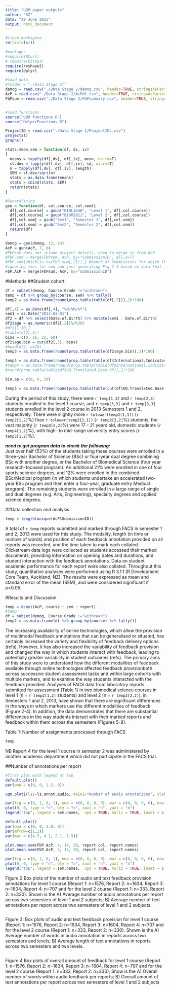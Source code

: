 ```yaml
---
title: "UQM paper outputs"
author: "KZ"
date: "29 June 2015"
output: html_document
---
```

  

```r
#clean workspace
rm(list=ls())

#packages
#require(RCurl)
# require(bitops)
require(reshape2)
require(dplyr)

#load data
#folder = "./Data Stage 2/"
demog = read.csv("./Data Stage 2/demog.csv", header=TRUE, stringsAsFactors=FALSE)
AcP = read.csv("./Data Stage 2/AcPdf.csv", header=TRUE, stringsAsFactors=FALSE)
FbPsum = read.csv("./Data Stage 2/FbPsummary.csv", header=TRUE, stringsAsFactors=FALSE)


#load functions
source("UQM functions.R")
source("HelperFunctions.R")

ProjectID = read.csv("./Data Stage 1/ProjectIDs.csv")
projects()
graphs()

stats.mean.sem = function(df, dv, iv)
{
  means = tapply(df[,dv], df[,iv], mean, na.rm=T)
  st.dev = tapply(df[,dv], df[,iv], sd, na.rm=T)
  n = tapply(df[,dv], df[,iv], length)
  SEM = st.dev/sqrt(n)
  stats = as.data.frame(means)
  stats = cbind(stats, SEM)
  return(stats)
}

#Generalising
gen = function(df, col.course, col.sem){
  df[,col.course] = gsub("BIOL1040", "Level 1", df[,col.course])
  df[,col.course] = gsub("BIOM2011", "Level 2", df[,col.course])
  df[,col.sem] = gsub("Sem1", "Semester 1", df[,col.sem])
  df[,col.sem] = gsub("Sem2", "Semester 2", df[,col.sem])
  return(df)
}

demog = gen(demog, 13, 14)
AcP = gen(AcP, 7, 8)
#FbPsum does not inlude project details, need to merge in from AcP
#FbP.sum = merge(FbPsum, AcP, by="SubmissionID", all.y=T)
#FbP.sum[which(is.na(FbP.sum[,2])),] #bunch of Submissions for which there are marks but no meta-data on Fb provision - possible error in generating FbPsummary?
#ignoring this for now and just generating Fig 2-4 based on data that is in FbPsummary.csv
FbP.AcP = merge(FbPsum, AcP, by="SubmissionID")

```


#Methods
##Student cohort  
```r
df = subset(demog, Course.Grade !="withrawn")
temp = df %>% group_by(course, sem) %>% tally()
temp2 = as.data.frame(round(prop.table(table(df[,5])),2)*100)

df[,4] = as.Date(df[,4], "%d/%M/%Y")
sem1 = as.Date("2013-03-01")
df2 = df %>% select(Date.of.Birth) %>% mutate(sem1 - Date.of.Birth)
df2$age = as.numeric(df2[,2])%/%365
#df2[1:10,]
#table(df2[,3])
bins = c(0, 16, 21, 60)
df2$age.bin = cut(df2[,3], bins)
#head(df2, n=20)
temp3 = as.data.frame(round(prop.table(table(df2$age.bin)),2)*100)

temp4 = as.data.frame(round(prop.table(table(df$International.Indicator.Code)),2)*100)
#temp4 = as.data.frame(round(prop.table(table(df$International.Indicator.Code)),2)*100)
#round(prop.table(table(df$UQ.Translated.Base.OP)),2)*100

bin.op = c(0, 8, 20)

temp5 = as.data.frame(round(prop.table(table(cut(df$UQ.Translated.Base.OP, bin.op))),2)*100)

```


During the period of this study, there were `r temp[1,3]` and `r temp[2,3]` students enrolled in the level 1 course, and `r temp[3,3]` and `r temp[3,3]` students enrolled in the level 2 course in 2013 Semesters 1 and 2, respectively. There were slightly more `r tolower(temp2[1,1])` (`r temp2[1,2]`%) than `r tolower(temp2[2,1])` (`r temp2[2,2]`%)  students, the vast majority (`r temp3[2,2]`%) were 17 – 21 years old, domestic students (`r temp4[1,2]`%), with high- to mid-range university entry scores (`r temp5[1,2]`%). 


**_need to get program data to check the following:_**    
Just over half (53%) of the students taking these courses were enrolled in a three-year Bachelor of Science (BSc) or four-year dual degree combining BSc with another degree, or the Bachelor of Biomedical Science (four year research-focused program). An additional 21% were enrolled in one of four sports science degrees, and 12% were enrolled in the combined BSc/Medical program (in which students undertake an accelerated two-year BSc program and then enter a four-year, graduate entry Medical program). The remaining students were enrolled in a large range of single and dual degrees (e.g. Arts, Engineering), specialty degrees and applied science degrees.  


##Data collection and analysis  
```r
temp = length(unique(AcP$SubmissionID))
```
A total of `r temp` reports submitted and marked through FACS in semester 1 and 2, 2013 were used for this study. The modality, length (in time or number of words) and position of each feedback annotation provided on all reports was recorded, and the time taken to mark each collated. Clickstream data logs were collected as students accessed their marked documents, providing information on opening dates and durations, and student interaction with the feedback annotations. Data on student academic performance for each report were also collated. Throughout this study, quantitative analyses were performed using R 3.1.1 (R Development Core Team, Auckland, NZ). The results were expressed as mean and standard error of the mean (SEM), and were considered significant if p<0.05. 

#Results and Discussion    
```r
temp = dcast(AcP, course + sem ~ report)
#temp
df = subset(demog, Course.Grade !="withrawn")
temp2 = as.data.frame(df %>% group_by(course) %>% tally())
```

The increasing availability of online technologies, which allow the provision of multimodal feedback annotations that can be generalised or situated, has certainly increased the variety and flexibility of feedback delivery options (refs). However, it has also increased the variability of feedback provision and changed the way in which students interact with feedback, leading to potentially greater variability in student outcomes (refs). The primary aims of this study were to understand how the different modalities of feedback available through online technologies affected feedback provisionboth across successive student assessment tasks and within large cohorts with multiple markers, and to examine the way students interacted with the feedback provided. Analyses of FACS data from laboratory reports submitted for assessment (Table 1) in two biomedical science courses in level 1 (n = `r temp2[1,2]` students) and level 2 (n = `r temp2[2,2]`), in Semesters 1 and 2, 2013, have shown that there are significant differences in the ways in which markers use the different modalities of feedback (Figure 2-4). In addition, the data demonstrates that there are substantial differences in the way students interact with their marked reports and feedback within them across the semesters (Figures 5-8).

Table 1: Number of assignments processed through FACS  
```r
temp
```
NB Report 4 for the level 1 course in semester 2 was administered by another academic department which did not participate in the FACS trial.


##Number of annotations per report
  
```r
#first plot with legend at top
default.plot()
par(oma = c(0, 0, 1.5, 0))

uqm.plot1(ls1=ls.annot.audio, main1="Number of audio annotations", ylab1="annotations per report", ls2=ls.annot.text, main2="Number of text annotations",  ylab2="annotations per report")

par(fig = c(0, 1, 0, 1), oma = c(0, 0, 0, 0), mar = c(0, 0, 0, 0), new = TRUE)
plot(0, 0, type = "n", bty = "n", xaxt = "n", yaxt = "n")
legend("top", legend = sem.names,  xpd = TRUE, horiz = TRUE, inset = c(0, 0), fill = sem.col, bty="n")

```

  
```r

default.plot()
par(oma = c(0, 0, 1.0, 0))
par(mfrow=c(1,2))
par(mar = c(4.5, 4.1, 2.1, 1.5))

plot.mean.sem(FbP.AcP, 4, 14, 20, report.col, report.names)
plot.mean.sem(FbP.AcP, 5, 14, 20, report.col, report.names)

par(fig = c(0, 1, 0, 1), oma = c(0, 0, 0, 0), mar = c(0, 0, 0, 0), new = TRUE)
plot(0, 0, type = "n", bty = "n", xaxt = "n", yaxt = "n")
legend("top", legend = sem.names,  xpd = TRUE, horiz = TRUE, inset = c(0, 0), fill = kz.col, bty="n")


```

Figure 2 Box plots of the number of audio and text feedback provision annotations for level 1 course (Report 1: n=1576, Report 2: n=1634, Report 3: n=1604, Report 4: n=707 and for the level 2 course (Report 1: n=333, Report 2: n=330). Shown is the A) Average number of audio annotations per report across two semesters of level 1 and 2 subjects; B) Average number of text annotations per report across two semesters of level 1 and 2 subjects.

  
```r

```

Figure 3: Box plots of audio and text feedback provision for level 1 course (Report 1: n=1576, Report 2: n=1634, Report 3: n=1604, Report 4: n=707 and for the level 2 course (Report 1: n=333, Report 2: n=330). Shown is the A) Average number of words in audio annotation in reports across two semesters and levels; B) Average length of text annotations in reports across two semesters and two levels.

  
```r

```

Figure 4 Box plots of overall amount of feedback for level 1 course (Report 1: n=1576, Report 2: n=1634, Report 3: n=1604, Report 4: n=707 and for the level 2 course (Report 1: n=333, Report 2: n=330); Show is the A) Overall number of words within audio feedback per reports; B) Overall amount of text annotations per report across two semesters of level 1 and 2 subjects